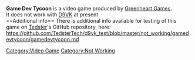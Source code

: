 <strong>Game Dev Tycoon</strong> is a video game produced by [[Greenheart Games]].
<br />
It does not work with [[D9VK]] at present.
<br />
==Additional info==
There is additional info available for testing of this game on [[User:Tedster|Tedster]]'s GitHub repository, here:
<br />
https://github.com/TedsterTech/d9vk_test/blob/master/not_working/gamedevtycoon/gamedevtycoon.md

[[Category:Video Game]]
[[Category:Not Working]]

